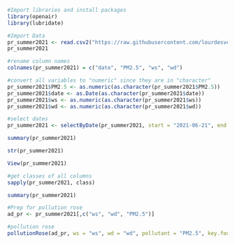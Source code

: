 ```r
#Import libraries and install packages
library(openair)
library(lubridate)
```

```r
#Import Data
pr_summer2021 <- read.csv2("https://raw.githubusercontent.com/lourdesvera/Community_Air_Montoring/master/Wind_Analyses/Wind%20Pollution%202%20yrs.csv", header = TRUE, sep = ",", stringsAsFactors = FALSE)
pr_summer2021
```

```r
#rename column names
colnames(pr_summer2021) = c("date", "PM2.5", "ws", "wd")
```

```r
#convert all variables to "numeric" since they are in "character"
pr_summer2021$PM2.5 <- as.numeric(as.character(pr_summer2021$PM2.5))
pr_summer2021$date <- as.Date(as.character(pr_summer2021$date))
pr_summer2021$ws <- as.numeric(as.character(pr_summer2021$ws))
pr_summer2021$wd <- as.numeric(as.character(pr_summer2021$wd))
```

```r
#select dates
pr_summer2021 <- selectByDate(pr_summer2021, start = "2021-06-21", end = "2021-09-21")
```

```r
summary(pr_summer2021)
```

```r
str(pr_summer2021)
```

```r
View(pr_summer2021)
```

```r
#get classes of all columns
sapply(pr_summer2021, class)
```

```r
summary(pr_summer2021)
```

```r
#Prep for pollution rose
ad_pr <- pr_summer2021[,c("ws", "wd", "PM2.5")]
```

```r
#pollution rose
pollutionRose(ad_pr, ws = "ws", wd = "wd", pollutant = "PM2.5", key.footer = "Summer 2021 PM2.5 Plot in Armourdale, KS (ug/m^3)", key.position = "right", breaks = c(0,15,30,45,60,100), grid.line = 5, key = list(labels = c("0-15", "16-30", "31-45", "46-60", "60+")))
```
